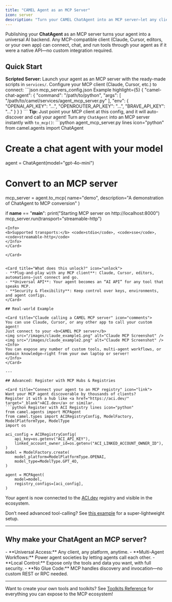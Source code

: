 ```yaml
---
title: "CAMEL Agent as an MCP Server"
icon: server
description: "Turn your CAMEL ChatAgent into an MCP server—let any client (Claude, Cursor, custom apps) connect and use your agent as a universal AI backend."
---
```


<Card title="Why export a ChatAgent as an MCP server?" icon="server">
Publishing your <b>ChatAgent</b> as an MCP server turns your agent into a universal AI backend.
Any MCP-compatible client (Claude, Cursor, editors, or your own app) can connect, chat, and run tools through your agent as if it were a native API—no custom integration required.
</Card>

## Quick Start

<Card>

<Card title="Method 1: Use Service Scripts" icon="terminal">
<b>Scripted Server:</b>  
Launch your agent as an MCP server with the ready-made scripts in <code>services/</code>.  
Configure your MCP client (Claude, Cursor, etc.) to connect:
```json mcp_servers_config.json Example highlight={5}
{
  "camel-chat-agent": {
    "command": "/path/to/python",
    "args": [
      "/path/to/camel/services/agent_mcp_server.py"
    ],
    "env": {
      "OPENAI_API_KEY": "...",
      "OPENROUTER_API_KEY": "...",
      "BRAVE_API_KEY": "..."
    }
  }
}
```
<Info>
<b>Tip:</b> Just point your MCP client at this config, and it will auto-discover and call your agent!
</Info>
</Card>

<Card title="Method 2: Use `to_mcp()`" icon="bolt">
Turn any <code>ChatAgent</code> into an MCP server instantly with <code>to_mcp()</code>:
```python agent_mcp_server.py lines icon="python"
from camel.agents import ChatAgent

# Create a chat agent with your model
agent = ChatAgent(model="gpt-4o-mini")

# Convert to an MCP server
mcp_server = agent.to_mcp(
    name="demo", description="A demonstration of ChatAgent to MCP conversion"
)

if __name__ == "__main__":
    print("Starting MCP server on http://localhost:8000")
    mcp_server.run(transport="streamable-http")
```
<Info>
<b>Supported transports:</b> <code>stdio</code>, <code>sse</code>, <code>streamable-http</code>
</Info>
</Card>

</Card>


<Card title="What does this unlock?" icon="unlock">
- **Plug-and-play with any MCP client**: Claude, Cursor, editors, automations—just connect and go.
- **Universal API**: Your agent becomes an “AI API” for any tool that speaks MCP.
- **Security & Flexibility**: Keep control over keys, environments, and agent configs.
</Card>

## Real-world Example

<Card title="Claude calling a CAMEL MCP server" icon="comments">
You can use Claude, Cursor, or any other app to call your custom agent!  
Just connect to your <b>CAMEL MCP server</b>
<img src="/images/claude_example1.png" alt="Claude MCP Screenshot" />
<img src="/images/claude_example2.png" alt="Claude MCP Screenshot" />
<Info>
You can expose any number of custom tools, multi-agent workflows, or domain knowledge—right from your own laptop or server!
</Info>
</Card>

---

## Advanced: Register with MCP Hubs & Registries

<Card title="Connect your agent to an MCP registry" icon="link">
Want your MCP agent discoverable by thousands of clients?  
Register it with a hub like <a href="https://aci.dev/" target="_blank">ACI.dev</a> or similar.
```python Register with ACI Registry lines icon="python"
from camel.agents import MCPAgent
from camel.types import ACIRegistryConfig, ModelFactory, ModelPlatformType, ModelType
import os

aci_config = ACIRegistryConfig(
    api_key=os.getenv("ACI_API_KEY"),
    linked_account_owner_id=os.getenv("ACI_LINKED_ACCOUNT_OWNER_ID"),
)
model = ModelFactory.create(
    model_platform=ModelPlatformType.OPENAI,
    model_type=ModelType.GPT_4O,
)

agent = MCPAgent(
    model=model,
    registry_configs=[aci_config],
)
```
Your agent is now connected to the <a href="https://aci.dev/" target="_blank">ACI.dev</a> registry and visible in the ecosystem.
</Card>

<Card title="Minimal agent without function-calling" icon="function">
Don’t need advanced tool-calling?  
See <a href="https://github.com/camel-ai/camel/blob/master/examples/agents/mcp_agent/mcp_agent_without_function_calling.py" target="_blank">this example</a> for a super-lightweight setup.
</Card>

---

## Why make your ChatAgent an MCP server?

<Card title="Benefits" icon="star">
- **Universal Access:** Any client, any platform, anytime.
- **Multi-Agent Workflows:** Power agent societies by letting agents call each other.
- **Local Control:** Expose only the tools and data you want, with full security.
- **No Glue Code:** MCP handles discovery and invocation—no custom REST or RPC needed.
</Card>

---

<Info>
Want to create your own tools and toolkits?  
See <a href="/key_modules/tools">Toolkits Reference</a> for everything you can expose to the MCP ecosystem!
</Info>
